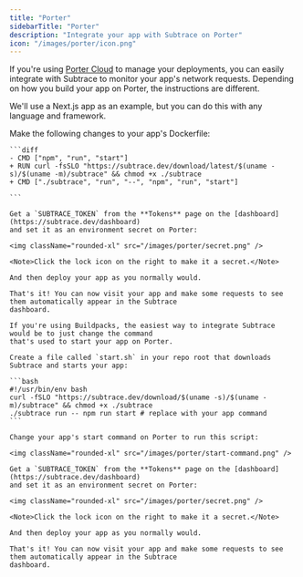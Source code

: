 ```yaml
---
title: "Porter"
sidebarTitle: "Porter"
description: "Integrate your app with Subtrace on Porter"
icon: "/images/porter/icon.png"
---
```


If you're using [Porter Cloud](https://cloud.porter.run) to manage your deployments,
you can easily integrate with Subtrace to monitor your app's network requests. Depending
on how you build your app on Porter, the instructions are different.

We'll use a Next.js app as an example, but you can do this with any language and framework.

<Tabs>
  <Tab title="Dockerfile">
    Make the following changes to your app's Dockerfile:

    ```diff
    - CMD ["npm", "run", "start"]
    + RUN curl -fsSLO "https://subtrace.dev/download/latest/$(uname -s)/$(uname -m)/subtrace" && chmod +x ./subtrace
    + CMD ["./subtrace", "run", "--", "npm", "run", "start"]

    ```

    Get a `SUBTRACE_TOKEN` from the **Tokens** page on the [dashboard](https://subtrace.dev/dashboard)
    and set it as an environment secret on Porter:

    <img className="rounded-xl" src="/images/porter/secret.png" />

    <Note>Click the lock icon on the right to make it a secret.</Note>

    And then deploy your app as you normally would.

    That's it! You can now visit your app and make some requests to see them automatically appear in the Subtrace
    dashboard.

  </Tab>
  <Tab title="Buildpacks">

    If you're using Buildpacks, the easiest way to integrate Subtrace would be to just change the command
    that's used to start your app on Porter.

    Create a file called `start.sh` in your repo root that downloads Subtrace and starts your app:

    ```bash
    #!/usr/bin/env bash
    curl -fSLO "https://subtrace.dev/download/$(uname -s)/$(uname -m)/subtrace" && chmod +x ./subtrace
    ./subtrace run -- npm run start # replace with your app command
    ```

    Change your app's start command on Porter to run this script:

    <img className="rounded-xl" src="/images/porter/start-command.png" />

    Get a `SUBTRACE_TOKEN` from the **Tokens** page on the [dashboard](https://subtrace.dev/dashboard)
    and set it as an environment secret on Porter:

    <img className="rounded-xl" src="/images/porter/secret.png" />

    <Note>Click the lock icon on the right to make it a secret.</Note>

    And then deploy your app as you normally would.

    That's it! You can now visit your app and make some requests to see them automatically appear in the Subtrace
    dashboard.

  </Tab>
</Tabs>
